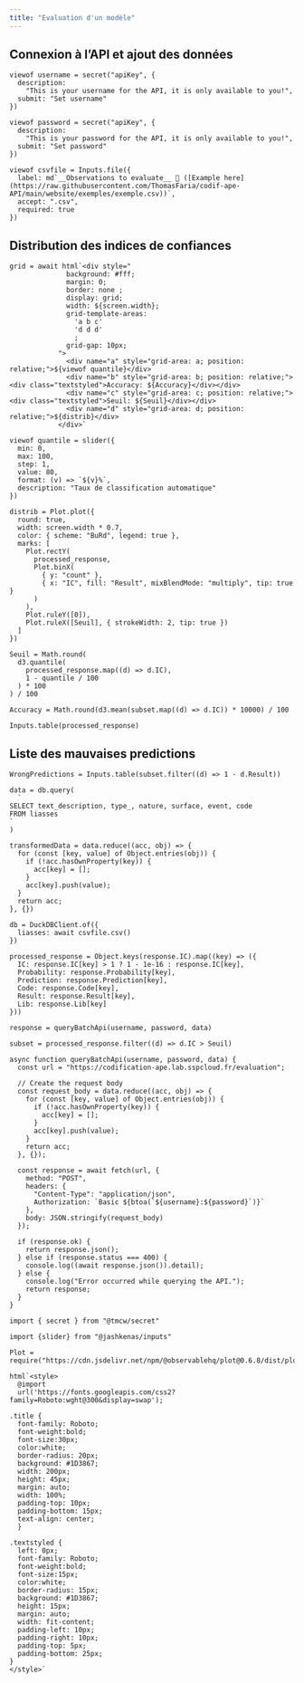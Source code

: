 ```yaml
---
title: "Evaluation d'un modèle"
---
```


## Connexion à l'API et ajout des données

```ojs
viewof username = secret("apiKey", {
  description:
    "This is your username for the API, it is only available to you!",
  submit: "Set username"
})
```

```ojs
viewof password = secret("apiKey", {
  description:
    "This is your password for the API, it is only available to you!",
  submit: "Set password"
})
```

```ojs
viewof csvfile = Inputs.file({
  label: md`__Observations to evaluate__ 📁 ([Example here](https://raw.githubusercontent.com/ThomasFaria/codif-ape-API/main/website/exemples/exemple.csv))`,
  accept: ".csv",
  required: true
})
```

## Distribution des indices de confiances

```ojs
grid = await html`<div style="
              background: #fff;
              margin: 0;
              border: none ;
              display: grid;
              width: ${screen.width};
              grid-template-areas:
                'a b c'
                'd d d'
                ;
              grid-gap: 10px;
            ">
              <div name="a" style="grid-area: a; position: relative;">${viewof quantile}</div>
              <div name="b" style="grid-area: b; position: relative;"><div class="textstyled">Accuracy: ${Accuracy}</div></div>
              <div name="c" style="grid-area: c; position: relative;"><div class="textstyled">Seuil: ${Seuil}</div></div>
              <div name="d" style="grid-area: d; position: relative;">${distrib}</div>
            </div>`
```


```ojs
viewof quantile = slider({
  min: 0,
  max: 100,
  step: 1,
  value: 80,
  format: (v) => `${v}%`,
  description: "Taux de classification automatique"
})
```

```ojs
distrib = Plot.plot({
  round: true,
  width: screen.width * 0.7,
  color: { scheme: "BuRd", legend: true },
  marks: [
    Plot.rectY(
      processed_response,
      Plot.binX(
        { y: "count" },
        { x: "IC", fill: "Result", mixBlendMode: "multiply", tip: true }
      )
    ),
    Plot.ruleY([0]),
    Plot.ruleX([Seuil], { strokeWidth: 2, tip: true })
  ]
})
```

```ojs
Seuil = Math.round(
  d3.quantile(
    processed_response.map((d) => d.IC),
    1 - quantile / 100
  ) * 100
) / 100
```

```ojs
Accuracy = Math.round(d3.mean(subset.map((d) => d.IC)) * 10000) / 100
```

```ojs
Inputs.table(processed_response)
```

## Liste des mauvaises predictions

```ojs
WrongPredictions = Inputs.table(subset.filter((d) => 1 - d.Result))
```

<!-- Data stuffs -->

```ojs
data = db.query(
  `
SELECT text_description, type_, nature, surface, event, code
FROM liasses
`
)
```

```ojs
transformedData = data.reduce((acc, obj) => {
  for (const [key, value] of Object.entries(obj)) {
    if (!acc.hasOwnProperty(key)) {
      acc[key] = [];
    }
    acc[key].push(value);
  }
  return acc;
}, {})
```

```ojs
db = DuckDBClient.of({
  liasses: await csvfile.csv()
})
```

```ojs
processed_response = Object.keys(response.IC).map((key) => ({
  IC: response.IC[key] > 1 ? 1 - 1e-16 : response.IC[key],
  Probability: response.Probability[key],
  Prediction: response.Prediction[key],
  Code: response.Code[key],
  Result: response.Result[key],
  Lib: response.Lib[key]
}))
```

```ojs
response = queryBatchApi(username, password, data)
```

```ojs
subset = processed_response.filter((d) => d.IC > Seuil)
```

<!-- Functions -->

```ojs
async function queryBatchApi(username, password, data) {
  const url = "https://codification-ape.lab.sspcloud.fr/evaluation";

  // Create the request body
  const request_body = data.reduce((acc, obj) => {
    for (const [key, value] of Object.entries(obj)) {
      if (!acc.hasOwnProperty(key)) {
        acc[key] = [];
      }
      acc[key].push(value);
    }
    return acc;
  }, {});

  const response = await fetch(url, {
    method: "POST",
    headers: {
      "Content-Type": "application/json",
      Authorization: `Basic ${btoa(`${username}:${password}`)}`
    },
    body: JSON.stringify(request_body)
  });

  if (response.ok) {
    return response.json();
  } else if (response.status === 400) {
    console.log((await response.json()).detail);
  } else {
    console.log("Error occurred while querying the API.");
    return response;
  }
}
```

<!-- Imports -->

```ojs
import { secret } from "@tmcw/secret"
```

```ojs
import {slider} from "@jashkenas/inputs"
```

```ojs
Plot = require("https://cdn.jsdelivr.net/npm/@observablehq/plot@0.6.8/dist/plot.umd.min.js")
```

```ojs
html`<style>
  @import
  url('https://fonts.googleapis.com/css2?family=Roboto:wght@300&display=swap');

.title {
  font-family: Roboto;
  font-weight:bold;
  font-size:30px;
  color:white;
  border-radius: 20px;
  background: #1D3867;
  width: 200px;
  height: 45px;
  margin: auto;
  width: 100%;
  padding-top: 10px;
  padding-bottom: 15px;
  text-align: center;
  }

.textstyled {
  left: 0px;
  font-family: Roboto;
  font-weight:bold;
  font-size:15px;
  color:white;
  border-radius: 15px;
  background: #1D3867;
  height: 15px;
  margin: auto;
  width: fit-content;
  padding-left: 10px;
  padding-right: 10px;
  padding-top: 5px;
  padding-bottom: 25px;
}
</style>`

```

